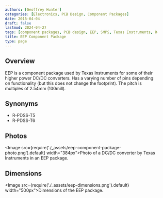 ```yaml
---
authors: [Geoffrey Hunter]
categories: [Electronics, PCB Design, Component Packages]
date: 2015-04-04
draft: false
lastmod: 2024-04-27
tags: [component packages, PCB design, EEP, SMPS, Texas Instruments, R-PDSS-T5, R-PDSS-T6]
title: EEP Component Package
type: page
---
```


## Overview

EEP is a component package used by Texas Instruments for some of their higher power DC/DC converters. Has a varying number of pins depending on functionality (but this does not change the footprint). The pitch is multiples of 2.54mm (100mill).

## Synonyms

* R-PDSS-T5
* R-PDSS-T6

## Photos

<Image src={require('./_assets/eep-component-package-photo.png').default} width="384px">Photo of a DC/DC converter by Texas Instruments in an EEP package.</Image>

## Dimensions

<Image src={require('./_assets/eep-dimensions.png').default} width="500px">Dimensions of the EEP package.</Image>
